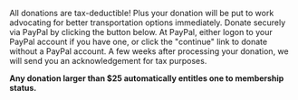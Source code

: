 All donations are tax-deductible! Plus your donation will be put to work advocating for better transportation options immediately. Donate securely via PayPal by clicking the button below. At PayPal, either logon to your PayPal account if you have one, or click the "continue" link to donate without a PayPal account.
A few weeks after processing your donation, we will send you an acknowledgement for tax purposes.

**Any donation larger than $25 automatically entitles one to membership status.**
